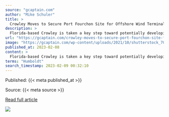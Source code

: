 ```yaml
---
source: "gcaptain.com"
author: "Mike Schuler"
title: >
  Crowley Moves to Secure Port Fourchon Site for Offshore Wind Terminal
description: >
  Florida-based Crowley is taken a key step toward potentially developing an offshore wind terminal at Louisiana’s Port Fourchon, a key hub for the Gulf of Mexico offshore oil and gas...
url: "https://gcaptain.com/crowley-moves-to-secure-port-fourchon-site-for-offshore-wind-terminal/"
image: "https://gcaptain.com/wp-content/uploads/2021/10/shutterstock_706057069.jpg"
published_at: 2023-02-08
content: >
  Florida-based Crowley is taken a key step toward potentially developing an offshore wind terminal at Louisiana’s Port Fourchon, a key hub for the Gulf of Mexico offshore oil and gas industry.  During… [+2657 chars]
terms: "Humboldt"
search_timestamp: 2023-02-09 00:32:10
---
```



Published: {{< meta published_at >}}


Source: {{< meta source >}}


[Read full article]({{< meta url >}}){target='_blank'}



![](`r rmarkdown::metadata$image[1]`)
